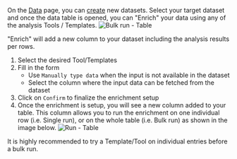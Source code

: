 On the [Data](/get-started/key-concepts/data) page, you can [create](/data/introduction) new datasets. 
Select your target dataset and once the data table is opened, you can "Enrich" your data using any of the analysis Tools / Templates.
![Bulk run - Table](/images/get-started/bulk-run-table.png)

"Enrich" will add a new column to your dataset including the analysis results per rows.

1. Select the desired Tool/Templates
2. Fill in the form 
    *  Use `Manually type data` when the input is not available in the dataset
    *  Select the column where the input data can be fetched from the dataset
3. Click on `Confirm` to finalize the enrichment setup
4. Once the enrichment is setup, you will see a new column added to your table. This column allows you 
to run the enrichment on one individual row (i.e. Single run), or on the whole table (i.e. Bulk run) as shown in the image below.
![Run - Table](/images/get-started/run-table.png)

<Tip>
It is highly recommended to try a Template/Tool on individual entries before a bulk run.
</Tip>
